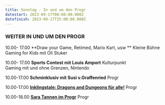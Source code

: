 ```yaml
---
title: Sonntag - In und um den Progr
datestart: 2023-09-17T08:00:00.000Z
datefinish: 2023-09-17T15:00:00.000Z
---
```


### WEITER IN UND UM DEN PROGR

10.00- 17.00 	**Draw your Game, Retimed, Mario Kart, usw **		Kleine Bühne\
Gaming for Kids mit Oli Stuker&#x9;

10.00- 17.00	**Sports Contest mit Louis Amport**	Kulturpunkt\
Gaming mit und ohne Grenzen, Nintendo

10.00-17.00	**Schminklusiv mit Susi v.Graffenried**			Progr

10.00-17.00	**[Inklingstale: Dragons and Dungeons für alle!](https://www.youtube.com/c/InklingsTale)** 	Progr

10.00-18.00	**[Sara Tannen im Progr](https://topoilog.ch/enter-sara-tannen-meets-real-life/)**				Progr
